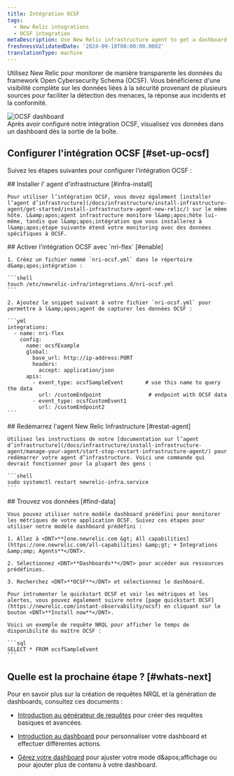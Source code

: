 ```yaml
---
title: Intégration OCSF
tags:
  - New Relic integrations
  - OCSF integration
metaDescription: Use New Relic infrastructure agent to get a dashboard with metrics from your OCSF format data.
freshnessValidatedDate: '2024-09-18T00:00:00.000Z'
translationType: machine
---
```


Utilisez New Relic pour monitorer de manière transparente les données du framework Open Cybersecurity Schema (OCSF). Vous bénéficierez d'une visibilité complète sur les données liées à la sécurité provenant de plusieurs sources pour faciliter la détection des menaces, la réponse aux incidents et la conformité.

<img title="OCSF dashboard" alt="OCSF dashboard" src="/images/infrastructure_screenshot-full_ocsf-dashboard.webp" />

<figcaption>
  Après avoir configuré notre intégration OCSF, visualisez vos données dans un dashboard dès la sortie de la boîte.
</figcaption>

## Configurer l'intégration OCSF [#set-up-ocsf]

Suivez les étapes suivantes pour configurer l’intégration OCSF :

<Steps>
  <Step>
    ## Installer l' agent d'infrastructure [#infra-install]

    Pour utiliser l’intégration OCSF, vous devez également [installer l’agent d’infrastructure](/docs/infrastructure/install-infrastructure-agent/get-started/install-infrastructure-agent-new-relic/) sur le même hôte. L&amp;apos;agent infrastructure monitore l&amp;apos;hôte lui-même, tandis que l&amp;apos;intégration que vous installerez à l&amp;apos;étape suivante étend votre monitoring avec des données spécifiques à OCSF.
  </Step>

  <Step>
    ## Activer l'intégration OCSF avec `nri-flex` [#enable]

    1. Créez un fichier nommé `nri-ocsf.yml` dans le répertoire d&amp;apos;intégration :

    ```shell
    touch /etc/newrelic-infra/integrations.d/nri-ocsf.yml
    ```

    2. Ajoutez le snippet suivant à votre fichier `nri-ocsf.yml` pour permettre à l&amp;apos;agent de capturer les données OCSF :

    ```yml
    integrations:
      - name: nri-flex
        config:
          name: ocsfExample
          global:
            base_url: http://ip-address:PORT
            headers:
              accept: application/json
          apis:
            - event_type: ocsfSampleEvent       # use this name to query the data
              url: /customEndpoint               # endpoint with OCSF data
            - event_type: ocsfCustomEvent1      
              url: /customEndpoint2
    ```
  </Step>

  <Step>
    ## Redémarrez l'agent New Relic Infrastructure [#restat-agent]

    Utilisez les instructions de notre [documentation sur l’agent d’infrastructure](/docs/infrastructure/install-infrastructure-agent/manage-your-agent/start-stop-restart-infrastructure-agent/) pour redémarrer votre agent d’infrastructure. Voici une commande qui devrait fonctionner pour la plupart des gens :

    ```shell
    sudo systemctl restart newrelic-infra.service
    ```
  </Step>

  <Step>
    ## Trouvez vos données [#find-data]

    Vous pouvez utiliser notre modèle dashboard prédéfini pour monitorer les métriques de votre application OCSF. Suivez ces étapes pour utiliser notre modèle dashboard prédéfini :

    1. Allez à <DNT>**[one.newrelic.com &gt; All capabilities](https://one.newrelic.com/all-capabilities) &amp;gt; + Integrations &amp;amp; Agents**</DNT>.

    2. Sélectionnez <DNT>**Dashboards**</DNT> pour accéder aux ressources prédéfinies.

    3. Recherchez <DNT>**OCSF**</DNT> et sélectionnez le dashboard.

    Pour intrumenter le quickstart OCSF et voir les métriques et les alertes, vous pouvez également suivre notre [page quickstart OCSF](https://newrelic.com/instant-observability/ocsf) en cliquant sur le bouton <DNT>**Install now**</DNT>.

    Voici un exemple de requête NRQL pour afficher le temps de disponibilité du maître OCSF :

    ```sql
    SELECT * FROM ocsfSampleEvent
    ```
  </Step>
</Steps>

## Quelle est la prochaine étape ? [#whats-next]

Pour en savoir plus sur la création de requêtes NRQL et la génération de dashboards, consultez ces documents :

* [Introduction au générateur de requêtes](/docs/query-your-data/explore-query-data/query-builder/introduction-query-builder) pour créer des requêtes basiques et avancées.

* [Introduction au dashboard](/docs/query-your-data/explore-query-data/dashboards/introduction-dashboards) pour personnaliser votre dashboard et effectuer différentes actions.

* [Gérez votre dashboard](/docs/query-your-data/explore-query-data/dashboards/manage-your-dashboard) pour ajuster votre <InlinePopover type="dashboards" />mode d&amp;apos;affichage ou pour ajouter plus de contenu à votre dashboard.